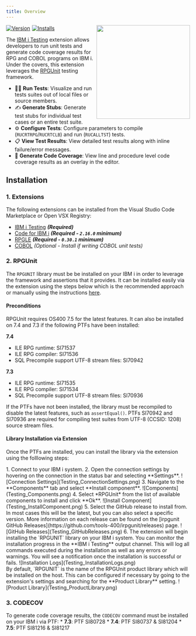 ---
title: Overview
---


<img src="https://github.com/IBM/vscode-ibmi-testing/blob/main/icon.png?raw=true" align="right" width="256" height="256" />

<div style="display: flex; gap: 5px; align-items: center;">
  <a href="https://marketplace.visualstudio.com/items?itemName=IBM.vscode-ibmi-testing">
    <img src="https://img.shields.io/visual-studio-marketplace/v/IBM.vscode-ibmi-testing" alt="Version"/>
  </a>
  <a href="https://marketplace.visualstudio.com/items?itemName=IBM.vscode-ibmi-testing">
    <img src="https://img.shields.io/visual-studio-marketplace/i/IBM.vscode-ibmi-testing" alt="Installs"/>
  </a>
</div>

The [IBM i Testing](https://marketplace.visualstudio.com/items?itemName=IBM.vscode-ibmi-testing) extension allows developers to run unit tests and generate code coverage results for RPG and COBOL programs on IBM i. Under the covers, this extension leverages the [RPGUnit](https://irpgunit.sourceforge.io/help) testing framework.

* 👨‍💻 **Run Tests**: Visualize and run tests suites out of local files or source members.
* ✍️ **Generate Stubs**: Generate test stubs for individual test cases or an entire test suite.
* ⚙️ **Configure Tests**: Configure parameters to compile (`RUCRTRPG`/`RUCRTCLB`) and run (`RUCALLTST`) tests.
* 📋 **View Test Results**: View detailed test results along with inline failure/error messages.
* 🎯 **Generate Code Coverage**: View line and procedure level code coverage results as an overlay in the editor.

## Installation

### 1. Extensions

The following extensions can be installed from the Visual Studio Code Marketplace or Open VSX Registry:
  * [IBM i Testing](https://marketplace.visualstudio.com/items?itemName=IBM.vscode-ibmi-testing) ***(Required)***
  * [Code for IBM i](https://marketplace.visualstudio.com/items?itemName=HalcyonTechLtd.code-for-ibmi) ***(Required - `2.16.0` minimum)***
  * [RPGLE](https://marketplace.visualstudio.com/items?itemName=HalcyonTechLtd.vscode-rpgle) ***(Required - `0.30.1` minimum)***
  * [COBOL](https://marketplace.visualstudio.com/items?itemName=bitlang.cobol) *(Optional - Install if writing COBOL unit tests)*

### 2. RPGUnit

The `RPGUNIT` library must be be installed on your IBM i in order to leverage the framework and assertions that it provides. It can be installed easily via the extension using the steps below which is the recommended approach or manually using the instructions [here](https://irpgunit.sourceforge.io/help/).

#### Preconditions
RPGUnit requires OS400 7.5 for the latest features. It can also be installed on 7.4 and 7.3 if the following PTFs have been installed:

**7.4**
* ILE RPG runtime: SI71537
* ILE RPG compiler: SI71536
* SQL Precompile support UTF-8 stream files: SI70942

**7.3**
* ILE RPG runtime: SI71535
* ILE RPG compiler: SI71534
* SQL Precompile support UTF-8 stream files: SI70936

If the PTFs have not been installed, the library must be recompiled to disable the latest features, such as `assertEqual()`. PTFs SI70942 and SI70936 are required for compiling test suites from UTF-8 (CCSID: 1208) source stream files.

#### Library Installation via Extension

Once the PTFs are installed, you can install the library via the extension using the folllowing steps:

<Steps>
  1. Connect to your IBM i system.
  2. Open the connection settings by hovering on the connection in the status bar and selecting **Settings**.
    ![Connection Settings](Testing_ConnectionSettings.png)
  3. Navigate to the **Components** tab and select **Install component**.
    ![Components](Testing_Components.png)
  4. Select *RPGUnit* from the list of available components to install and click **Ok**.
    ![Install Component](Testing_InstallComponent.png)
  5. Select the GitHub release to install from. In most cases this will be the latest, but you can also select a specific version. More information on each release can be found on the [irpgunit GitHub Releases](https://github.com/tools-400/irpgunit/releases) page.
    ![GitHub Releases](Testing_GitHubReleases.png)
  6. The extension will begin installing the `RPGUNIT` library on your IBM i system. You can monitor the installation progress in the **IBM i Testing** output channel. This will log all commands executed during the installation as well as any errors or warnings. You will see a notification once the installation is successful or fails.
    ![Installation Logs](Testing_InstallationLogs.png)
</Steps>

<Aside type="note">
  By default, `RPGUNIT` is the name of the RPGUnit product library which will be installed on the host. This can be configured if necessary by going to the extension's settings and searching for the **Product Library** setting.
  ![Product Library](Testing_ProductLibrary.png)
</Aside>

### 3. CODECOV

To generate code coverage results, the `CODECOV` command must be installed on your IBM i via PTF:
    * **7.3**: PTF SI80728
    * **7.4**: PTF SI80737 & SI81204
    * **7.5**: PTF SI81216 & SI81217
